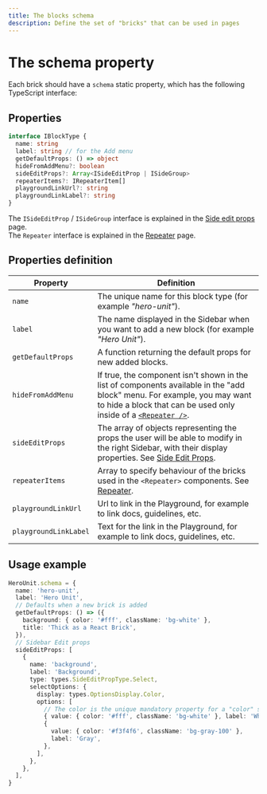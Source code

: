 ```yaml
---
title: The blocks schema
description: Define the set of "bricks" that can be used in pages
---
```


# The schema property

Each brick should have a `schema` static property, which has the following TypeScript interface:

## Properties

```ts
interface IBlockType {
  name: string
  label: string // for the Add menu
  getDefaultProps: () => object
  hideFromAddMenu?: boolean
  sideEditProps?: Array<ISideEditProp | ISideGroup>
  repeaterItems?: IRepeaterItem[]
  playgroundLinkUrl?: string
  playgroundLinkLabel?: string
}
```

The `ISideEditProp` / `ISideGroup` interface is explained in the [Side edit props](side-edit-props) page.  
The `Repeater` interface is explained in the [Repeater](/api-reference/visual-components/repeater) page.

## Properties definition

| Property              | Definition                                                                                                                                                                                                                               |
| --------------------- | ---------------------------------------------------------------------------------------------------------------------------------------------------------------------------------------------------------------------------------------- |
| `name`                | The unique name for this block type (for example _"hero-unit"_).                                                                                                                                                                         |
| `label`               | The name displayed in the Sidebar when you want to add a new block (for example _"Hero Unit"_).                                                                                                                                          |
| `getDefaultProps`     | A function returning the default props for new added blocks.                                                                                                                                                                             |
| `hideFromAddMenu`     | If true, the component isn't shown in the list of components available in the "add block" menu. For example, you may want to hide a block that can be used only inside of a [`<Repeater />`](/api-reference/visual-components/repeater). |
| `sideEditProps`       | The array of objects representing the props the user will be able to modify in the right Sidebar, with their display properties. See [Side Edit Props](side-edit-props).                                                                 |
| `repeaterItems`       | Array to specify behaviour of the bricks used in the `<Repeater>` components. See [Repeater](/api-reference/visual-components/repeater).                                                                                                 |
| `playgroundLinkUrl`   | Url to link in the Playground, for example to link docs, guidelines, etc.                                                                                                                                                                |
| `playgroundLinkLabel` | Text for the link in the Playground, for example to link docs, guidelines, etc.                                                                                                                                                          |

## Usage example

```ts highlight=2,3,5,10
HeroUnit.schema = {
  name: 'hero-unit',
  label: 'Hero Unit',
  // Defaults when a new brick is added
  getDefaultProps: () => ({
    background: { color: '#fff', className: 'bg-white' },
    title: 'Thick as a React Brick',
  }),
  // Sidebar Edit props
  sideEditProps: [
    {
      name: 'background',
      label: 'Background',
      type: types.SideEditPropType.Select,
      selectOptions: {
        display: types.OptionsDisplay.Color,
        options: [
          // The color is the unique mandatory property for a "color" select
          { value: { color: '#fff', className: 'bg-white' }, label: 'White' },
          {
            value: { color: '#f3f4f6', className: 'bg-gray-100' },
            label: 'Gray',
          },
        ],
      },
    },
  ],
}
```
